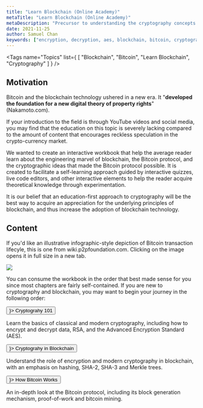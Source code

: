 ```yaml
---
title: "Learn Blockchain (Online Academy)"
metaTitle: "Learn Blockchain (Online Academy)"
metaDescription: "Precursor to understanding the cryptography concepts that inspire Blockchain and the original Bitcoin protocol"
date: 2021-11-25
author: Samuel Chan
keywords: ["encryption, decryption, aes, blockchain, bitcoin, cryptography 101"]
---
```




<Tags name="Topics" list={
    [
        "Blockchain",
        "Bitcoin",
        "Learn Blockchain",
        "Cryptography"
    ]
} />

## Motivation
Bitcoin and the blockchain technology ushered in a new era. 
It "<b>developed the foundation for a new digital theory of property rights</b>" (Nakamoto.com).

If your introduction to the field is through YouTube videos and social media, you may find 
that the education on this topic is severely lacking compared to the amount of content that encourages 
reckless speculation in the crypto-currency market. 


<Quote 
    text="Blockchain isn't about money. It isn't even about transactions. It is the creation of a new form of trust and ownership, backed by verifiable cryptographic truth." 
    src="Supertype"
    author="Samuel Chan"
    img="https://sp-ao.shortpixel.ai/client/to_auto,q_glossy,ret_img,w_150,h_150/https://supertype.ai/wp-content/uploads/2020/12/IMG_8266.jpg"
    cover={true}
/>

We wanted to create an interactive workbook that help the average reader 
learn about the engineering marvel of blockchain, the Bitcoin protocol, 
and the cryptographic ideas that made the Bitcoin protocol possible. It is created 
to facilitate a self-learning approach guided by interactive quizzes, live code editors, and other interactive elements to 
help the reader acquire theoretical knowledge through experimentation.

It is our belief that an education-first approach to cryptography will be the best way to acquire an appreciation for the underlying principles of blockchain, and thus increase the 
adoption of blockchain technology. 

## Content
If you'd like an illustrative infographic-style depiction of Bitcoin transaction lifecyle, this is one from wiki.p2pfoundation.com. Clicking on the 
image opens it in full size in a new tab.

![](images/bitcoinworks.jpeg)

You can consume the workbook in the order that best made sense for you since most chapters are fairly self-contained.
If you are new to cryptography and blockchain, you may want to begin your journey in the following order:

<Timeline>
    <Timeline.Item>
        <a href="/cryptography">
            <Button type="primary" shape="round" icon={<LinkOutlined />}>
                Cryptograhy 101
            </Button>
        </a>
        <p>
            Learn the basics of classical and modern cryptography, including how to encrypt and decrypt data, RSA, and the Advanced Encryption Standard (AES).
        </p>
    </Timeline.Item>
    <Timeline.Item>
        <a href="/cryptography-in-blockchain">
            <Button type="primary" shape="round" icon={<LinkOutlined />}>
                Cryptograhy in Blockchain
            </Button>
        </a>
        <p>
            Understand the role of encryption and modern cryptography in blockchain, with an emphasis on hashing, SHA-2, SHA-3 and Merkle trees. 
        </p>
    </Timeline.Item>
    <Timeline.Item>
        <a href="/bitcoin">
            <Button type="primary" shape="round" icon={<LinkOutlined />}>
                How Bitcoin Works
            </Button>
        </a>
        <p>
            An in-depth look at the Bitcoin protocol, including its block generation mechanism, proof-of-work and bitcoin mining.
        </p>
    </Timeline.Item>

</Timeline>
